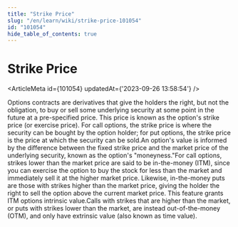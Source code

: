 ```yaml
---
title: "Strike Price"
slug: "/en/learn/wiki/strike-price-101054"
id: "101054"
hide_table_of_contents: true
---
```



# Strike Price

<ArticleMeta id={101054} updatedAt={'2023-09-26 13:58:54'} />
<div className='border-solid border-b border-t-0 my-4 border-[var(--ifm-color-gray-300)]' />

Options contracts are derivatives that give the holders the right, but not the obligation, to buy or sell some underlying security at some point in the future at a pre-specified price. This price is known as the option's strike price (or exercise price). For call options, the strike price is where the security can be bought by the option holder; for put options, the strike price is the price at which the security can be sold.An option's value is informed by the difference between the fixed strike price and the market price of the underlying security, known as the option's "moneyness."For call options, strikes lower than the market price are said to be in-the-money (ITM), since you can exercise the option to buy the stock for less than the market and immediately sell it at the higher market price. Likewise, in-the-money puts are those with strikes higher than the market price, giving the holder the right to sell the option above the current market price. This feature grants ITM options intrinsic value.Calls with strikes that are higher than the market, or puts with strikes lower than the market, are instead out-of-the-money (OTM), and only have extrinsic value (also known as time value).
